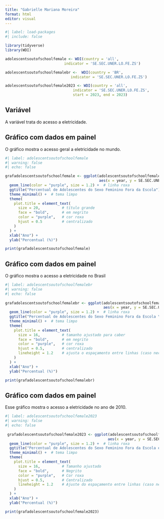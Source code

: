 ---
title: "Gabrielle Mariana Moreira"
format: html
editor: visual
---

```{r}
#| label: load-packages
#| include: false

library(tidyverse)
library(WDI)

adolescentsoutofschoolfemale <- WDI(country = 'all',
                           indicator = 'SE.SEC.UNER.LO.FE.ZS')

adolescentsoutofschoolfemalebr <-  WDI(country = 'BR',
                              indicator = 'SE.SEC.UNER.LO.FE.ZS')

adolescentsoutofschoolfemale2023 <- WDI(country = 'all',
                               indicator = 'SE.SEC.UNER.LO.FE.ZS',
                               start = 2023, end = 2023)
```

## Variável

A variável trata do acesso a eletricidade.

## Gráfico com dados em painel

O gráfico mostra o acesso geral a eletricidade no mundo.

```{r}
#| label: adolescentsoutofschoolfemale
#| warning: false
#| echo: false

grafadolescentsoutofschoolfemale <- ggplot(adolescentsoutofschoolfemale,
                                           aes(x = year, y = SE.SEC.UNER.LO.FE.ZS)) +
  geom_line(color = "purple", size = 1.2) +  # linha roxa
  ggtitle("Percentual de Adolescentes do Sexo Feminino Fora da Escola") +
  theme_minimal() +  # tema limpo
  theme(
    plot.title = element_text(
      size = 20,          # título grande
      face = "bold",      # em negrito
      color = "purple",   # cor roxa
      hjust = 0.5         # centralizado
    )
  ) +
  xlab("Ano") +
  ylab("Percentual (%)")

print(grafadolescentsoutofschoolfemale)
```

## Gráfico com dados em painel

O gráfico mostra o acesso a eletricidade no Brasil

```{r}
#| label: adolescentsoutofschoolfemalebr
#| warning: false 
#| echo: false  
 
grafadolescentsoutofschoolfemalebr <- ggplot(adolescentsoutofschoolfemalebr,
                                             aes(x = year, y = SE.SEC.UNER.LO.FE.ZS)) +
  geom_line(color = "purple", size = 1.2) +  # linha roxa
  ggtitle("Percentual de Adolescentes do Sexo Feminino Fora da Escola \n no Brasil") +  # Quebra de linha
  theme_minimal() +  # tema limpo
  theme(
    plot.title = element_text(
      size = 16,          # tamanho ajustado para caber
      face = "bold",      # em negrito
      color = "purple",   # cor roxa
      hjust = 0.5,        # centralizado
      lineheight = 1.2    # ajusta o espaçamento entre linhas (caso necessário)
    )
  ) +
  xlab("Ano") +
  ylab("Percentual (%)")

print(grafadolescentsoutofschoolfemalebr)
```

## Gráfico com dados em painel

Esse gráfico mostra o acesso a eletricidade no ano de 2010.

```{r}
#| label: adolescentsoutofschoolfemale2023 
#| warning: false  
#| echo: false      
  
 grafadolescentsoutofschoolfemale2023 <- ggplot(adolescentsoutofschoolfemale2023,
                                               aes(x = year, y = SE.SEC.UNER.LO.FE.ZS)) +
  geom_line(color = "purple", size = 1.2) +  # linha roxa
  ggtitle("Percentual de Adolescentes do Sexo Feminino Fora da Escola em 2023") +  # Título ajustado
  theme_minimal() +  # tema limpo
  theme(
    plot.title = element_text(
      size = 16,          # Tamanho ajustado
      face = "bold",      # Negrito
      color = "purple",   # Cor roxa
      hjust = 0.5,        # Centralizado
      lineheight = 1.2    # Ajuste do espaçamento entre linhas (caso necessário)
    )
  ) +
  xlab("Ano") +
  ylab("Percentual (%)")

print(grafadolescentsoutofschoolfemale2023)

```
